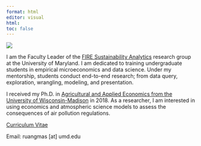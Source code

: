 ---
format: html
editor: visual
html:
toc: false
---

![](images/thanicha-wide.jpg){fig-align="center"}

I am the Faculty Leader of the [FIRE Sustainability Analytics](https://www.fire.umd.edu/sa) research group at the University of Maryland. I am dedicated to training undergraduate students in empirical microeconomics and data science. Under my mentorship, students conduct end-to-end research; from data query, exploration, wrangling, modeling, and presentation.

I received my Ph.D. in [Agricultural and Applied Economics from the University of Wisconsin-Madison](https://aae.wisc.edu/) in 2018. As a researcher, I am interested in using economics and atmospheric science models to assess the consequences of air pollution regulations.

[Curriculum Vitae](https://github.com/ruangmas/ruangmas.github.io/blob/main/cv/cv.pdf)

Email: ruangmas \[at\] umd.edu
